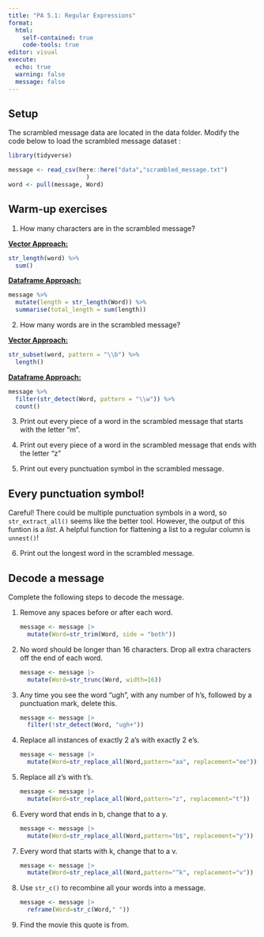 ```yaml
---
title: "PA 5.1: Regular Expressions"
format: 
  html: 
    self-contained: true
    code-tools: true
editor: visual
execute: 
  echo: true
  warning: false
  message: false
---
```


## Setup

The scrambled message data are located in the data folder. Modify the code below to load the scrambled message dataset :

```r
library(tidyverse)
```

```r
message <- read_csv(here::here("data","scrambled_message.txt")
                      )
word <- pull(message, Word)
```

## Warm-up exercises

1.  How many characters are in the scrambled message?

[**Vector Approach:**]{.underline}

```r
str_length(word) %>% 
  sum()
```

[**Dataframe Approach:**]{.underline}

```r
message %>% 
  mutate(length = str_length(Word)) %>% 
  summarise(total_length = sum(length))
```

2.  How many words are in the scrambled message?

[**Vector Approach:**]{.underline}

```r
str_subset(word, pattern = "\\b") %>% 
  length()
```

[**Dataframe Approach:**]{.underline}

```r
message %>% 
  filter(str_detect(Word, pattern = "\\w")) %>% 
  count() 
```

3.  Print out every piece of a word in the scrambled message that starts with the letter "m".

4.  Print out every piece of a word in the scrambled message that ends with the letter "z"

5.  Print out every punctuation symbol in the scrambled message.

::: callout-tip
# Every punctuation symbol!

Careful! There could be multiple punctuation symbols in a word, so `str_extract_all()` seems like the better tool. However, the output of this funtion is a *list*. A helpful function for flattening a list to a regular column is `unnest()`!
:::

6.  Print out the longest word in the scrambled message.

## Decode a message

Complete the following steps to decode the message.

1.  Remove any spaces before or after each word.

    ```r
    message <- message |>
      mutate(Word=str_trim(Word, side = "both"))
    ```

2.  No word should be longer than 16 characters. Drop all extra characters off the end of each word.

    ```r
    message <- message |>
      mutate(Word=str_trunc(Word, width=16))
    ```

3.  Any time you see the word "ugh", with any number of h's, followed by a punctuation mark, delete this.

    ```r
    message <- message |>
      filter(!str_detect(Word, "ugh+"))
    ```

4.  Replace all instances of exactly 2 a's with exactly 2 e's.

    ```r
    message <- message |> 
      mutate(Word=str_replace_all(Word,pattern="aa", replacement="ee"))
    ```

5.  Replace all z's with t's.

    ```r
    message <- message |> 
      mutate(Word=str_replace_all(Word,pattern="z", replacement="t"))
    ```

6.  Every word that ends in b, change that to a y.

    ```r
    message <- message |> 
      mutate(Word=str_replace_all(Word,pattern="b$", replacement="y"))
    ```

7.  Every word that starts with k, change that to a v.

    ```r
    message <- message |> 
      mutate(Word=str_replace_all(Word,pattern="^k", replacement="v"))
    ```

8.  Use `str_c()` to recombine all your words into a message.

    ```r
    message <- message |> 
      reframe(Word=str_c(Word," "))
    ```

9.  Find the movie this quote is from.
